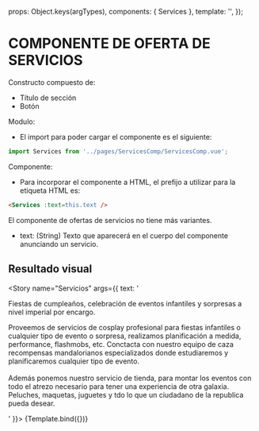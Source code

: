 

<Meta title="Construcciones/Servicios" component={Services} />

  props: Object.keys(argTypes),
  components: { Services },
  template: '<Services :text=this.text />',
});

# COMPONENTE DE OFERTA DE SERVICIOS

Constructo compuesto de:

- Título de sección
- Botón

Modulo:

- El import para poder cargar el componente es el siguiente:

```js live=true
import Services from '../pages/ServicesComp/ServicesComp.vue';
```

Componente:

- Para incorporar el componente a HTML, el prefijo a utilizar para la etiqueta HTML es:

```html live=true
<Services :text=this.text />
``` 
El componente de ofertas de servicios no tiene más variantes.

- text: (String) Texto que aparecerá en el cuerpo del componente anunciando un servicio.

## Resultado visual

<Story
  name="Servicios"
  args={{
    text: '<p>Fiestas de cumpleaños, celebración de eventos infantiles y sorpresas a nivel imperial por encargo.</p><p>Proveemos de servicios de cosplay profesional para fiestas infantiles o cualquier tipo de evento o sorpresa, realizamos planificación a medida, performance, flashmobs, etc. Conctacta con nuestro equipo de caza recompensas mandalorianos especializados donde estudiaremos y planificaremos cualquier tipo de evento.<br/><br/>Además ponemos nuestro servicio de tienda, para montar los eventos con todo el atrezo necesario para tener una experiencia de otra galaxia. Peluches, maquetas, juguetes y tdo lo que un ciudadano de la republica pueda desear.</p>'
  }}>
  {Template.bind({})}
</Story>